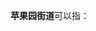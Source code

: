 '''苹果园街道'''可以指：
{{PRC admin/disambig|11/01/07/005/000|41/02/03/006/000}}
{{disambig|cat=五字乡级行政区划-街道名消歧义}}